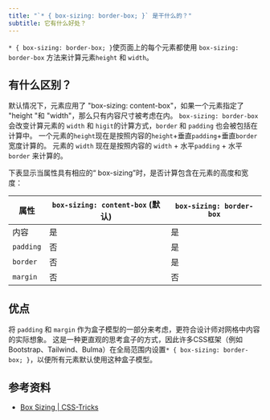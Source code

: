 ```yaml
---
title: "`* { box-sizing: border-box; }` 是干什么的？"
subtitle: 它有什么好处？
---
```


`* { box-sizing: border-box; }`使页面上的每个元素都使用 `box-sizing: border-box` 方法来计算元素`height` 和 `width`。

## 有什么区别？

默认情况下，元素应用了 "box-sizing: content-box"，如果一个元素指定了 "height "和 "width"，那么只有内容尺寸被考虑在内。 `box-sizing: border-box` 会改变计算元素的 `width` 和 `higit`的计算方式，`border` 和 `padding` 也会被包括在计算中。 一个元素的`height`现在是按照内容的`height`+垂直`padding`+垂直`border`宽度计算的。 元素的 `width` 现在是按照内容的 `width` + 水平`padding` + 水平`border` 来计算的。

下表显示当属性具有相应的“ box-sizing”时，是否计算包含在元素的高度和宽度：

| 属性        | `box-sizing: content-box` (默认)     | `box-sizing: border-box` |
| --------- | ---------------------------------- | ------------------------ |
| 内容        | 是                                  | 是                        |
| `padding` | 否                                  | 是                        |
| `border`  | 否                                  | 是                        |
| `margin`  | 否                                  | 否                        |

## 优点

将 `padding` 和 `margin` 作为盒子模型的一部分来考虑，更符合设计师对网格中内容的实际想象。 这是一种更直观的思考盒子的方式，因此许多CSS框架（例如Bootstrap、Tailwind、Bulma）在全局范围内设置`* { box-sizing: border-box; }`，以便所有元素默认使用这种盒子模型。

## 参考资料

-   [Box Sizing | CSS-Tricks](https://css-tricks.com/box-sizing/)
